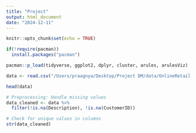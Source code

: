 ```yaml
---
title: "Project"
output: html_document
date: "2024-12-11"
---
```


```r
knitr::opts_chunk$set(echo = TRUE)
```


```r
if(!require(pacman))
  install.packages("pacman")

pacman::p_load(tidyverse, ggplot2, dplyr, cluster, arules, arulesViz)
```

```r
data <- read.csv("/Users/praagnya/Desktop/Project DM/data/OnlineRetail.csv")
```

```r
head(data)
```
```r
# Preprocessing: Handle missing values
data_cleaned <- data %>%
  filter(!is.na(Description), !is.na(CustomerID))
```

```r
# Check for unique values in columns
str(data_cleaned)
```

